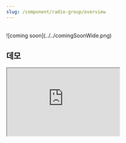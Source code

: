 ```yaml
---
slug: /component/radio-group/overview
---
```


<br />
![coming soon](../../comingSoonWide.png)

## 데모

<Iframe
  src="https://sprout-storybook.vercel.app/iframe.html?args=&id=components-radiogroup--basic&viewMode=story"
  height="180px"
/>
